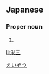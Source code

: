 ==Japanese==
{{ja-kanjitab|えい|ぞう|yomi=on}}

===Proper noun===
{{ja-pos|proper|えいぞう}}

# {{given name|male|lang=ja}}

[[Category:Japanese male given names|えいぞう]]

[[li:栄三]]